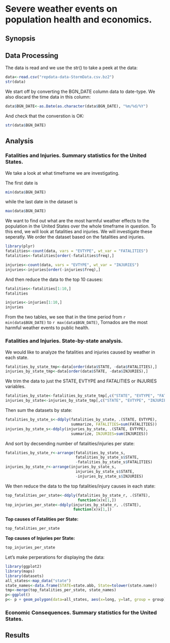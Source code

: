 # Severe weather events on population health and economics.

## Synopsis

## Data Processing

The data is read and we use the str() to take a peek at the data:

```r
data<-read.csv("repdata-data-StormData.csv.bz2")
str(data)
```

We start off by converting the BGN_DATE column data to date-type. We also discard the time data in this column:

```r
data$BGN_DATE<-as.Date(as.character(data$BGN_DATE), "%m/%d/%Y")
```

And check that the converstion is OK:
```r
str(data$BGN_DATE)
```

## Analysis

### Fatalities and Injuries. Summary statistics for the United States.
We take a look at what timeframe we are investigating. 

The first date is
```r
min(data$BGN_DATE)
```

while the last date in the dataset is 
```r
max(data$BGN_DATE)
```

We want to find out what are the most harmful weather effects to the population in the United States over the whole timeframe in question. To this end, we will look at fatalities and injuries. We will investigate these seperatly. We order the dataset based on the fatalities and injuries.

```r
library(plyr)
fatalities<-count(data, vars = "EVTYPE", wt_var = "FATALITIES")
fatalities<-fatalities[order(-fatalities$freq),]

injuries<-count(data, vars = "EVTYPE", wt_var = "INJURIES")
injuries<-injuries[order(-injuries$freq),]
```

And then reduce the data to the top 10 causes:
```r
fatalities<-fatalities[1:10,]
fatalities

injuries<-injuries[1:10,]
injuries
```


From the two tables, we see that in the time period from `r min(data$BGN_DATE)` to `r max(data$BGN_DATE)`, Tornados are the most harmful weather events to public health.

### Fatalities and Injuries. State-by-state analysis.

We would like to analyze the fatalities and injuries caused by weather in each state.

```r
fatalities_by_state_tmp<-data[order(data$STATE, -data$FATALITIES),]
injuries_by_state_tmp<-data[order(data$STATE, -data$INJURIES),]
```

We trim the data to just the STATE, EVTYPE and FATALITIES or INJURIES variables.

```r
fatalities_by_state<-fatalities_by_state_tmp[,c("STATE", "EVTYPE", "FATALITIES")]
injuries_by_state<-injuries_by_state_tmp[,c("STATE", "EVTYPE", "INJURIES")]
```

Then sum the datasets by state:

```r
fatalities_by_state_s<-ddply(fatalities_by_state, .(STATE, EVTYPE), 
                             summarize, FATALITIES=sum(FATALITIES))
injuries_by_state_s<-ddply(injuries_by_state, .(STATE, EVTYPE), 
                             summarize, INJURIES=sum(INJURIES))

```

And sort by decsending number of fatalities/injuries per state:

```r
fatalities_by_state_r<-arrange(fatalities_by_state_s, 
                               fatalities_by_state_s$STATE,
                               -fatalities_by_state_s$FATALITIES)
injuries_by_state_r<-arrange(injuries_by_state_s, 
                               injuries_by_state_s$STATE,
                               -injuries_by_state_s$INJURIES)

```

We then reduce the data to the top fatalities/injury causes in each state:

```r
top_fatalities_per_state<-ddply(fatalities_by_state_r, .(STATE), 
                                function(x)x[1,])
top_injuries_per_state<-ddply(injuries_by_state_r, .(STATE), 
                              function(x)x[1,])
```

**Top causes of Fatalities per State:**
```r
top_fatalities_per_state
```

**Top causes of Injuries per State:**
```r
top_injuries_per_state
```


Let's make perperations for displaying the data:
```r
library(ggplot2)
library(maps)
library(datasets)
all_states<-map_data("state")
state_names<-data.frame(STATE=state.abb, State=tolower(state.name))
tmp<-merge(top_fatalities_per_state, state_names)
p<-ggplot()
p<- p + geom_polygon(data=all_states, aes(x=long, y=lat, group = group),colour="white", fill="grey10" )
```


### Economic Consequences. Summary statistics for the United States.




## Results













